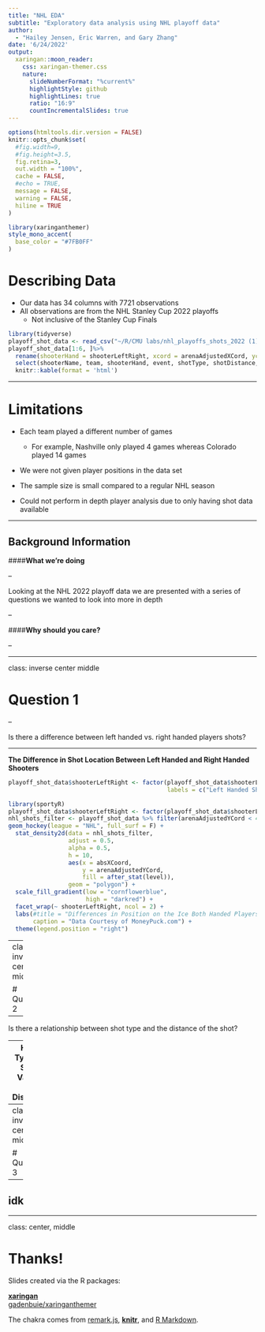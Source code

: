 ```yaml
---
title: "NHL EDA"
subtitle: "Exploratory data analysis using NHL playoff data"  
author: 
  - "Hailey Jensen, Eric Warren, and Gary Zhang"
date: '6/24/2022'
output:
  xaringan::moon_reader:
    css: xaringan-themer.css
    nature:
      slideNumberFormat: "%current%"
      highlightStyle: github
      highlightLines: true
      ratio: "16:9"
      countIncrementalSlides: true
---
```

```r
options(htmltools.dir.version = FALSE)
knitr::opts_chunk$set(
  #fig.width=9, 
  #fig.height=3.5, 
  fig.retina=3,
  out.width = "100%",
  cache = FALSE,
  #echo = TRUE,
  message = FALSE, 
  warning = FALSE,
  hiline = TRUE
)
```


```r
library(xaringanthemer)
style_mono_accent(
  base_color = "#7FB0FF"
)
```

# Describing Data

- Our data has 34 columns with 7721 observations
- All observations are from the NHL Stanley Cup 2022 playoffs
  - Not inclusive of the Stanley Cup Finals

```r
library(tidyverse)
playoff_shot_data <- read_csv("~/R/CMU labs/nhl_playoffs_shots_2022 (1).csv")
playoff_shot_data[1:6, ]%>%
  rename(shooterHand = shooterLeftRight, xcord = arenaAdjustedXCord, ycord = arenaAdjustedYCord)%>%
  select(shooterName, team, shooterHand, event, shotType, shotDistance, teamCode, time, xcord, ycord)%>%
  knitr::kable(format = 'html')
```

---

# Limitations

- Each team played a different number of games
  - For example, Nashville only played 4 games whereas Colorado played 14 games

- We were not given player positions in the data set

- The sample size is small compared to a regular NHL season

- Could not perform in depth player analysis due to only having shot data available 

---

## Background Information

####**What we're doing**

--

Looking at the NHL 2022 playoff data we are presented with a series of questions we wanted to look into more in depth

--

####**Why should you care?**

--

---

class: inverse center middle

# Question 1 

--

Is there a difference between left handed vs. right handed players shots?

---

**The Difference in Shot Location Between Left Handed and Right Handed Shooters**

```r
playoff_shot_data$shooterLeftRight <- factor(playoff_shot_data$shooterLeftRight, 
                                             labels = c("Left Handed Shooter", "Right Handed Shooter"))

library(sportyR)
playoff_shot_data$shooterLeftRight <- factor(playoff_shot_data$shooterLeftRight, labels = c("Left Handed Shooter", "Right Handed Shooter"))
nhl_shots_filter <- playoff_shot_data %>% filter(arenaAdjustedYCord < 41, arenaAdjustedYCord > -41) %>% mutate(absXCoord = -abs(arenaAdjustedXCord))
geom_hockey(league = "NHL", full_surf = F) + 
  stat_density2d(data = nhl_shots_filter,
                 adjust = 0.5,
                 alpha = 0.5,
                 h = 10,
                 aes(x = absXCoord,
                     y = arenaAdjustedYCord,
                     fill = after_stat(level)),
                 geom = "polygon") +
  scale_fill_gradient(low = "cornflowerblue",
                      high = "darkred") +
  facet_wrap(~ shooterLeftRight, ncol = 2) +
  labs(#title = "Differences in Position on the Ice Both Handed Players Shoot",
       caption = "Data Courtesy of MoneyPuck.com") + 
  theme(legend.position = "right")
```

---
class: inverse center middle

# Question 2 

--

Is there a relationship between shot type and the distance of the shot?

---
**How Type of Shot Varies by Distance**

```r
mx <- mean(playoff_shot_data$shotDistance)

playoff_shot_data%>%
  ggplot(aes(x = shotDistance))+
  geom_histogram(bins = 15, 
                 color = "cornflowerblue", 
                 fill = "cornflowerblue",
                 alpha = .22, 
                 size = .65) +
  geom_vline(xintercept= mx,linetype="88", color = "darkred") +
  labs(#title = "How Type of Shot Varies by Distance",
       x = "Distance Away from Goal (in feet)",
       y = "Frequency of Type of Shot",
       caption = "Data Courtesy of Moneypuck.com") +
  theme_bw() +
  facet_wrap(~ shotType, ncol = 1)
```

---
class: inverse center middle

# Question 3

--

idk
---



---
class: center, middle

# Thanks!

Slides created via the R packages:

[**xaringan**](https://github.com/yihui/xaringan)<br>
[gadenbuie/xaringanthemer](https://github.com/gadenbuie/xaringanthemer)

The chakra comes from [remark.js](https://remarkjs.com), [**knitr**](http://yihui.name/knitr), and [R Markdown](https://rmarkdown.rstudio.com).
